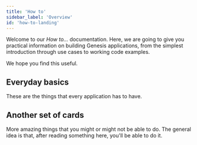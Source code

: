 ```yaml
---
title: 'How to'
sidebar_label: 'Overview'
id: 'how-to-landing'
---
```



Welcome to our *How to...* documentation. Here, we are going to give you practical information on building Genesis applications, from the simplest introduction through use cases to working code examples.

We hope you find this useful.


## Everyday basics
These are the things that every application has to have.

<Grid container>
    <Grid item xs={12} md={4} sx={{padding: '1%'}}>
        <QuickCard heading="Set up authorisation" link="/how-to/ht-auth/" text="Understand the principles of authorising your users at every level.">
        </QuickCard>
    </Grid>
    <Grid item xs={12} md={4} sx={{padding: '1%'}}>
        <QuickCard heading="Set up authentication" link="../database/database-concepts/database-concepts/" text="Right now, this takes you to database concepts. Just saying.">
        </QuickCard>
    </Grid>
    <Grid item xs={12} md={4} sx={{padding: '1%'}}>
        <QuickCard heading="Join tables and expose them" link="/how-to/ht-join-expose/" text="Join tables to create views - useful ways of looking at data. Then create queries so that these can be displayed at the front end.">
        </QuickCard>
    </Grid>
</Grid>

## Another set of cards

More amazing things that you might or might not be able to do. The general idea is that, after reading something here, you'll be able to do it.

<Grid container>
    <Grid item xs={12} md={6} sx={{padding: '1%'}}>
        <QuickCard heading="Ingesting CSV files" link="/how-to/ht-ingest-csv/" text="Receive CSV files from an external source and update your database in the relevant way.">
        </QuickCard>
    </Grid>
    <Grid item xs={12} md={6} sx={{padding: '1%'}}>
        <QuickCard heading="Consuming and publishing Kafka data" link="/how-to/ht-consume-kafka/" text="Kafka is a standard messaging infrastructure used throughout financial markets.  Your app can consume messages from Kafka topics, and publish them to Kafka topics.  ">
        </QuickCard>
    </Grid>
    <Grid item xs={12} md={6} sx={{padding: '1%'}}>
        <QuickCard heading="Async and RxJava APIs" link="../database/types-of-api/types-of-api/" text="The Async API is the preferred API for accessing the database in Kotlin. The RxJava API is also available. ">
        </QuickCard>
    </Grid>
</Grid>




